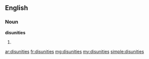 ==English==

===Noun===
'''disunities'''

# {{plural of|[[disunity]]}}

[[ar:disunities]]
[[fr:disunities]]
[[mg:disunities]]
[[my:disunities]]
[[simple:disunities]]